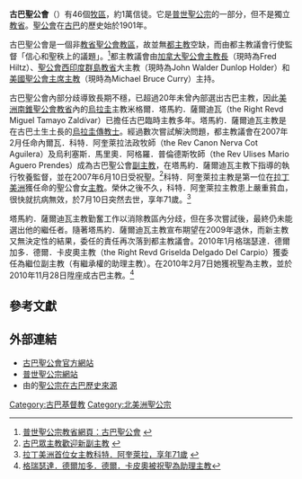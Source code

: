 {{Infobox 聖公會
|show_name=古巴聖公會
|original_name=Iglesia Episcopal de Cuba
|image=
|leadership=古巴主教
|ordinary=<small>格瑞瑟達．德爾加多．德爾．卡皮奧</small>
|suffragan=<small>烏利塞斯．馬里奧．阿格羅．普倫德斯</small>
|emeritus=<small>米格爾．塔馬約．薩爾迪瓦<br>（美洲南錐烏拉圭主教）</small>
|headquarters=[[古巴|古巴]][[哈瓦那|哈瓦那]]
|location=[[哈瓦那|哈瓦那]]
|territory={{CUB}}
|cathedral=[[哈瓦那聖三一座堂|聖三一座堂]]
|established=1901年
|population=10,000
|parishes=46
|churches=45
|website=[https://web.archive.org/web/20060803054526/http://www.cuba.anglican.org/ 古巴聖公會官方網站]
}}

'''古巴聖公會'''（{{lang-es|Iglesia Episcopal de Cuba}}）有46個[[牧區_(聖公宗)|牧區]]，約1萬信徒。它是[[普世聖公宗|普世聖公宗]]的一部分，但不是獨立[[教省|教省]]。[[普世聖公宗|聖公會]]在[[古巴|古巴]]的歷史始於1901年。

古巴聖公會是一個非[[教省|教省]][[聖公會|聖公會]][[教區|教區]]，故並無[[都主教|都主教]]空缺，而由都主教議會行使監督「信心和聖秩上的議題」。<ref>[http://www.anglicancommunion.org/tour/province.cfm?ID=Y2 普世聖公宗教省網頁：古巴聖公會] {{Wayback|url=http://www.anglicancommunion.org/tour/province.cfm?ID=Y2 |date=20140706102330 }}{{en}}</ref>都主教議會由[[加拿大聖公會主教長|加拿大聖公會主教長]]（現時為Fred Hiltz）、[[聖公會西印度群島教省|聖公會西印度群島教省]]大主教（現時為John Walder Dunlop Holder）和[[美國聖公會主席主教|美國聖公會主席主教]]（現時為Michael Bruce Curry）主持。

古巴聖公會內部分歧導致長期不穩，已超過20年未曾內部選出古巴主教，因此[[美洲南錐聖公會|美洲南錐聖公會]][[教省|教省]]內的[[烏拉圭|烏拉圭]]主教米格爾．塔馬約．薩爾迪瓦（the Right Revd Miguel Tamayo Zaldívar）已擔任古巴臨時主教多年。塔馬約．薩爾迪瓦主教是在古巴土生土長的[[烏拉圭|烏拉圭]][[傳教士|傳教士]]。經過數次嘗試解決問題，都主教議會在2007年2月任命內爾瓦．科特．阿奎萊拉法政牧師（the Rev Canon Nerva Cot Aguilera）及烏利塞斯．馬里奧．阿格羅．普倫德斯牧師（the Rev Ulises Mario Aguero Prendes）成為古巴聖公會[[副主教|副主教]]，在塔馬約．薩爾迪瓦主教下指導的執行牧養監督，並在2007年6月10日受祝聖。<ref>[http://www.episcopalchurch.org/79901_86792_ENG_HTM.htm 古巴眾主教歡迎新副主教] {{Wayback|url=http://www.episcopalchurch.org/79901_86792_ENG_HTM.htm |date=20070612185135 }}{{en}}</ref>科特．阿奎萊拉主教是第一位在[[拉丁美洲|拉丁美洲]]獲任命的聖公會女[[主教|主教]]。榮休之後不久，科特．阿奎萊拉主教患上嚴重貧血，很快就抗病無效，於7月10日突然去世，享年71歲。<ref>[http://www.episcopalchurch.org/79425_123406_ENG_HTM.htm 拉丁美洲首位女主教科特．阿奎萊拉，享年71歲] {{Wayback|url=http://www.episcopalchurch.org/79425_123406_ENG_HTM.htm |date=20100726220836 }}{{en}}</ref>

塔馬約．薩爾迪瓦主教勤奮工作以消除教區內分歧，但在多次嘗試後，最終仍未能選出他的繼任者。隨著塔馬約．薩爾迪瓦主教宣布期望在2009年退休，而新主教又無決定性的結果，委任的責任再次落到都主教議會。2010年1月格瑞瑟達．德爾加多．德爾．卡皮奧主教（the Right Revd Griselda Delgado Del Carpio）獲委任為繼位副主教（有繼承權的助理主教）。在2010年2月7日她獲祝聖為主教，並於2010年11月28日陞座成古巴主教。<ref>[http://www.episcopalchurch.org/81808_119301_ENG_HTM.htm 格瑞瑟達．德爾加多．德爾．卡皮奧被祝聖為助理主教]{{dead link|date=2017年12月 |bot=InternetArchiveBot |fix-attempted=yes }}{{en}}</ref>

==參考文獻==
{{reflist}}

==外部連結==
*[https://web.archive.org/web/20060803054526/http://www.cuba.anglican.org/ 古巴聖公會官方網站]{{es}}
*[http://www.anglicancommunion.org/ 普世聖公宗網站]{{Wayback|url=http://www.anglicancommunion.org/ |date=20090319004737 }}{{en}}
*由{{le|坎特伯里計劃|Project Canterbury}}的[http://anglicanhistory.org/wi/cuba/ 聖公宗在古巴歷史來源]{{Wayback|url=http://anglicanhistory.org/wi/cuba/ |date=20081120082955 }}{{en}}

{{聖公會}}

[[Category:古巴基督教|Category:古巴基督教]]
[[Category:北美洲聖公宗|Category:北美洲聖公宗]]
